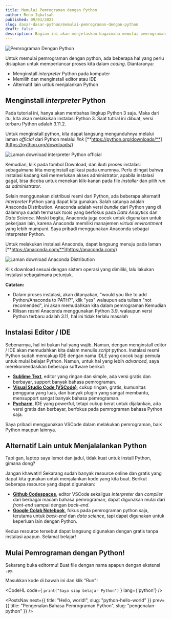```yaml
---
title: Memulai Pemrograman dengan Python
author: Reno Iqbalsah
published: 09/03/2023
slug: dasar-dasar-python/memulai-pemrograman-dengan-python
draft: false
description: Bagian ini akan menjelaskan bagaimana memulai pemrograman dengan Python. Yaitu cara menginstall interpreter, memilih editor / Integrated Development Environment (IDE), manajemen virtual environment, dan alternatif aplikasi yang dapat digunakan tanpa instalasi
---
```




![Pemrograman Dengan Python](https://i0.wp.com/idsc.miami.edu/wp-content/uploads/2021/11/Python-image-with-logo-730x350-1.jpg?fit=730%2C349&ssl=1)

Untuk memulai pemrograman dengan python, ada beberapa hal yang perlu disiapkan untuk memperlancar proses kita dalam _coding_.
Diantaranya:
- Menginstall _interpreter_ Python pada komputer
- Memilih dan menginstall editor atau IDE
- Alternatif lain untuk menjalankan Python

## Menginstall _interpreter_ Python

Pada tutorial ini, hanya akan membahas lingkup Python 3 saja. Maka dari itu, kita akan melakukan instalasi Python 3. Saat tutrial ini dibuat, versi terbaru Python adalah 3.11.2.

Untuk menginstall python, kita dapat langsung mengunduhnya melalui laman _official_ dari Python melalui _link_ [**https://python.org/downloads/**](https://python.org/downloads/)

<Image class="in-article-img" src={Python_org} alt="Laman download interpreter Python official"/>


Kemudian, klik pada tombol Download, dan ikuti proses instalasi sebagaimana kita menginstall aplikasi pada umumnya. Perlu diingat bahwa instalasi kadang kali memerlukan akses administrator, 
apabila instalasi gagal, bisa dicoba untuk menekan klik-kanan pada file _installer_ dan pilih _run as administrator_.

Selain menggunakan distribusi resmi dari Python, ada beberapa alternatif _interpreter_ Python yang dapat kita gunakan. Salah satunya 
adalah Anaconda Distribution. Anaconda adalah versi _bundle_ dari Python yang di dalamnya sudah termasuk _tools_ yang berfokus
pada _Data Analytics_ dan _Data Science_. Meski begitu, Anaconda juga cocok untuk digunakan untuk pekerjaan lain, karena Anaconda memiliki
manajemen _virtual environtment_ yang lebih mumpuni. Saya pribadi menggunakan Anaconda sebagai interpreter Python.

Untuk melakukan instalasi Anaconda, dapat langsung menuju pada laman [**https://anaconda.com/**](https://anaconda.com/)

<Image class="in-article-img" src={anaconda_com} alt="Laman download Anaconda Distribution"/>

Klik download sesuai dengan sistem operasi yang dimiliki, lalu lakukan instalasi sebagaimana petunjuk.

**Catatan:**
- Dalam proses instalasi, akan ditanyakan, "would you like to add Python/Anaconda to PATH?", klik "yes" walaupun ada tulisan "not recomended", ini akan memudahkan kita dalam pemrograman Kemudian
- Rilisan resmi Anaconda menggunakan Python 3.9, walaupun versi Python terbaru adalah 3.11, hal ini tidak terlalu masalah

## Instalasi Editor / IDE

Sebenarnya, hal ini bukan hal yang wajib. Namun, dengan menginstall editor / IDE akan memudahkan kita dalam menulis _script_ python.
Instalasi resmi Python sudah mencakup IDE dengan nama IDLE yang cocok bagi pemula untuk mulai belajar Python. Namun, untuk 
hal yang lebih _advanced_, saya merekomendasikan beberapa software berikut:

- [**Sublime Text**](https://www.sublimetext.com/3), editor yang ringan dan simple, ada versi gratis dan berbayar, support banyak bahasa pemrograman.
- [**Visual Studio Code (VSCode)**](https://code.visualstudio.com/download), cukup ringan, gratis, kumunitas pengguna yang luas, dan banyak plugin yang sangat membantu, mensupport sangat banyak bahasa pemrograman.
- [**Pycharm**](https://www.jetbrains.com/pycharm/download/), IDE yang powerful, tetapi cukup berat untuk dijalankan, ada versi gratis dan berbayar, berfokus pada pemrograman bahasa Python saja.

Saya pribadi menggunakan VSCode dalam melakukan pemrograman, baik Python maupun lainnya.


## Alternatif Lain untuk Menjalalankan Python

Tapi gan, laptop saya lemot dan jadul, tidak kuat untuk install Python, gimana dong?

Jangan khawatir! Sekarang sudah banyak resource online dan gratis yang dapat kita gunakan untuk menjalankan kode yang kita buat.
Berikut beberapa resource yang dapat digunakan:

- [**Github Codespaces**](https://github.com/features/codespaces), editor VSCode sekaligus _interpreter_ dan _compiler_ dari berbagai macam bahasa pemrograman, dapat digunakan mulai dari _front-end_ sampai dengan _back-end_.
- [**Google Colab Notebook**](https://colab.research.google.com/), fokus pada pemrograman python saja, terutama untuk _back-end_ dan _data science_, tapi dapat digunakan untuk keperluan lain dengan Python.

Kedua resource tersebut dapat langsung digunakan dengan gratis tanpa instalasi apapun. Selamat belajar!

## Mulai Pemrograman dengan Python!

Sekarang buka editormu! Buat file dengan nama apapun dengan ekstensi `.py`.

Masukkan kode di bawah ini dan klik "Run"!

<CodeHL
  code={
`print("Saya siap belajar Python")`
  }
  lang={'python'}
/>

<PostsNav
  next={{
    title: "Hello, world!",
    slug: "python-hello-world"
  }}
  prev={{
    title: "Pengenalan Bahasa Pemrograman Python",
    slug: "pengenalan-python"
  }}
/>